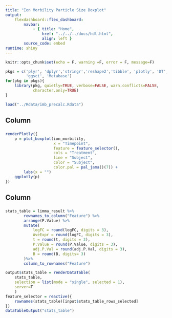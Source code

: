 ```yaml
---
title: "Ion Morbility Particle Size Boxplot"
output:
    flexdashboard::flex_dashboard:
        navbar:
            - { title: "Home", 
                href: "../../../docs/hdl.html", 
                align: left }
        source_code: embed
runtime: shiny 
---
```


```r
knitr::opts_chunk$set(echo = F, warning =F, error = F, message=F)
```

```r
pkgs = c('plyr', 'dplyr','stringr','reshape2','tibble', 'plotly', 'DT',
         'ggsci', 'Metabase')
for(pkg in pkgs){
    library(pkg, quietly=TRUE, verbose=FALSE, warn.conflicts=FALSE, 
            character.only=TRUE)
}
```

```r
load("../Rdata/imb_precalc.Rdata")
```

Column
--------------------------

###

```r
renderPlotly({
    p = plot_boxplot(ion_morbility, 
                     x = "Timepoint", 
                     feature = feature_selector(),
                     cols = "Treatment",
                     line = "Subject",
                     color = "Subject",
                     color.pal = pal_jama()(7)) +
        labs(x = "")
    ggplotly(p)
})
```

Column
--------------------------

###

```r
stats_table = limma_result %>%
        rownames_to_column("Feature") %>%
        arrange(P.Value) %>%
        mutate(
            logFC = round(logFC, digits = 3),
            AveExpr = round(logFC, digits = 3),
            t = round(t, digits = 3),
            P.Value = round(P.Value, digits = 3),
            adj.P.Val = round(adj.P.Val, digits = 3),
            B = round(B, digits= 3)
        )%>%
        column_to_rownames("Feature")

output$stats_table = renderDataTable(
    stats_table, 
    selection = list(mode = "single", selected = 1),
    server=T
    )
feature_selector = reactive({
    rownames(stats_table)[input$stats_table_rows_selected]
})
dataTableOutput("stats_table")
```